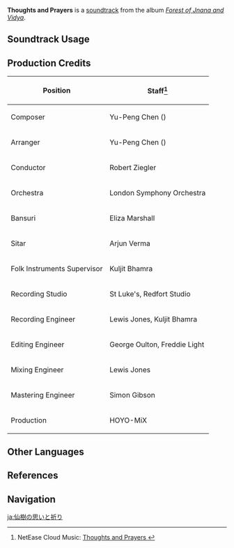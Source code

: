 {{Soundtrack Infobox
|image          = Forest of Jnana and Vidya.png
|album          = Forest of Jnana and Vidya
|disc           = 1
|number         = 08
|featured       =
|featured2      =
|featured3      =
|featured_disc  =
|featured_disc2 =
|featured_disc3 =
|youtube_id     = Vfx7tz3IIpI
|spotify_id     = 6umjBYkrLUAbBMaVmpq8PI
|previous       = Overnight Dew in the Woods
|next           = Those Lucid Dreams
}}
'''Thoughts and Prayers''' is a [[soundtrack]] from the album ''[[Forest of Jnana and Vidya]]''.

==Soundtrack Usage==
{{Soundtrack Usage
|quest    = Annals of the Scarlet Sands
|location = Sumeru City//night
|domain   = Dream of Falling (Domain)//[[Sumeru City]]
}}

==Production Credits==
{| class="wikitable"
! Position
! Staff<ref>NetEase Cloud Music: [https://music.163.com/#/song?id=1992141907 Thoughts and Prayers {{zh|瑶木静意之思}}]</ref>
|-
! Composer
| Yu-Peng Chen ({{zh|陈致逸}})
|-
! Arranger
| Yu-Peng Chen ({{zh|陈致逸}})
|-
! Conductor
| Robert Ziegler
|-
! Orchestra
| London Symphony Orchestra
|-
! Bansuri
| Eliza Marshall
|-
! Sitar
| Arjun Verma
|-
! Folk Instruments Supervisor
| Kuljit Bhamra
|-
! Recording Studio
| St Luke's, Redfort Studio
|-
! Recording Engineer
| Lewis Jones, Kuljit Bhamra
|-
! Editing Engineer
| George Oulton, Freddie Light
|-
! Mixing Engineer
| Lewis Jones
|-
! Mastering Engineer
| Simon Gibson
|-
! Production
| HOYO-MiX
|}
<!--
==Gallery==
<gallery>
</gallery>

==Trivia==
-->

==Other Languages==
{{Other Languages
|en      = Thoughts and Prayers
|zhs     = 瑶木静意之思
|zhs_rm  = Yáomù Jìngyì zhī Sī
|zht     = 瑤木靜意之思
|zht_rm  = Yáomù Jìngyì zhī Sī
|zh_tl   = Thoughts of a Sacred Tree's Quietude
|ja      = 仙樹の思いと祈り
|ja_rm   = Senju no Omoi to Inori
|ja_tl   = Sacred Tree's Thoughts and Prayers
}}

==References==
{{Reflist}}

==Navigation==
{{Soundtrack Navbox|Forest of Jnana and Vidya}}

[[ja:仙樹の思いと祈り]]
